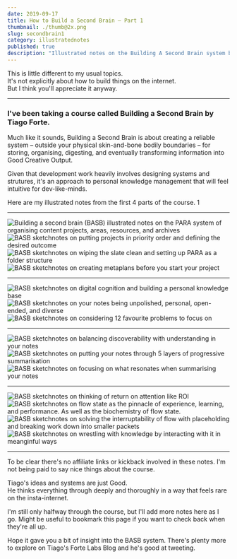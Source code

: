 ```yaml
---
date: 2019-09-17
title: How to Build a Second Brain – Part 1
thumbnail: ./thumb@2x.png
slug: secondbrain1
category: illustratednotes
published: true
description: "Illustrated notes on the Building A Second Brain system by Tiago Forte"
---
```




<NotesContainer>

This is little different to my usual topics.  
It's not explicitly about how to build things on the internet.  
But I think you'll appreciate it anyway.

<hr />

### I've been taking a course called <Link to='https://www.buildingasecondbrain.com'>Building a Second Brain</Link> by <Link to='https://twitter.com/fortelabs'>Tiago Forte</Link>.

Much like it sounds, Building a Second Brain is about creating a reliable system – outside your physical skin-and-bone bodily boundaries – for storing, organising, digesting, and eventually transforming information into Good Creative Output. 

Given that development work heavily involves designing systems and strutures, it's an approach to personal knowledge management that will feel intuitive for dev-like-minds.

Here are my illustrated notes from the first 4 parts of the course. <Tooltip tiptext="Not there's no Part I here as it's mostly tech setup and housekeeping details in the course">1</Tooltip>

---

![Building a second brain (BASB) illustrated notes on the PARA system of organising content projects, areas, resources, and archives](./BASB_1.png)
![BASB sketchnotes on putting projects in priority order and defining the desired outcome](./BASB_2.png)
![BASB sketchnotes on wiping the slate clean and setting up PARA as a folder structure](./BASB_3.png)
![BASB sketchnotes on creating metaplans before you start your project](./BASB_4.png)

---

![BASB sketchnotes on digital cognition and building a personal knowledge base](./BASB_P2_1.png)
![BASB sketchnotes on your notes being unpolished, personal, open-ended, and diverse](./BASB_P2_2.png)
![BASB sketchnotes on considering 12 favourite problems to focus on](./BASB_P2_3.png)

---

![BASB sketchnotes on balancing discoverability with understanding in your notes](./BASB_P4_1.png)
![BASB sketchnotes on putting your notes through 5 layers of progressive summarisation](./BASB_P4_2.png)
![BASB sketchnotes on focusing on what resonates when summarising your notes](./BASB_P4_3.png)

---

![BASB sketchnotes on thinking of return on attention like ROI](./BASB_P5_1.png)
![BASB sketchnotes on flow state as the pinnacle of experience, learning, and performance. As well as the biochemistry of flow state.](./BASB_P5_2.png)
![BASB sketchnotes on solving the interruptability of flow with placeholding and breaking work down into smaller packets](./BASB_P5_3.png)
![BASB sketchnotes on wrestling with knowledge by interacting with it in meanginful ways](./BASB_P5_4.png)

---
To be clear there's no affiliate links or kickback involved in these notes. 
I'm not being paid to say nice things about the course.  

Tiago's ideas and systems are just Good.  
He thinks everything through deeply and thoroughly in a way that feels rare on the insta-internet.

I'm still only halfway through the course, but I'll add more notes here as I go.
Might be useful to bookmark this page if you want to check back when they're all up.

Hope it gave you a bit of insight into the BASB system.
There's plenty more to explore on Tiago's <Link to="https://praxis.fortelabs.co/">Forte Labs Blog</Link> and he's <Link to="https://twitter.com/fortelabs">good at tweeting</Link>.


<InlineSignUp />

</NotesContainer>